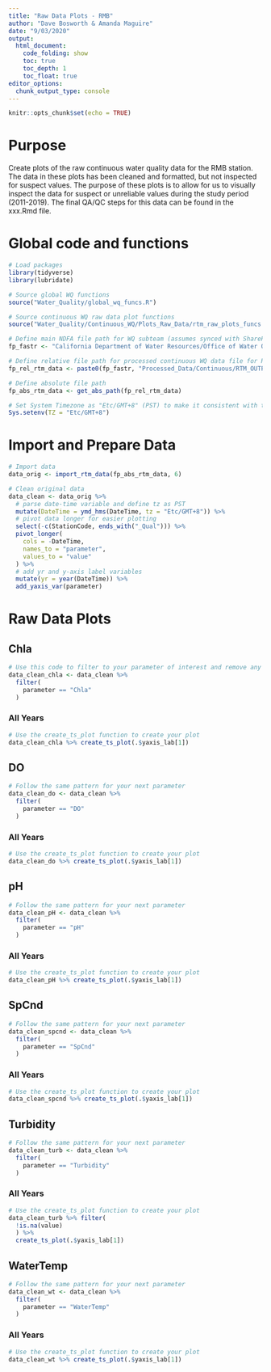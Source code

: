 ```yaml
---
title: "Raw Data Plots - RMB"
author: "Dave Bosworth & Amanda Maguire"
date: "9/03/2020"
output: 
  html_document: 
    code_folding: show
    toc: true
    toc_depth: 1
    toc_float: true
editor_options: 
  chunk_output_type: console
---
```


```r
knitr::opts_chunk$set(echo = TRUE)
```

# Purpose

Create plots of the raw continuous water quality data for the RMB station. The data in these plots has been cleaned and formatted, but not inspected for suspect values. The purpose of these plots is to allow for us to visually inspect the data for suspect or unreliable values during the study period (2011-2019). The final QA/QC steps for this data can be found in the xxx.Rmd file.

# Global code and functions

```r
# Load packages
library(tidyverse)
library(lubridate)
```

```r
# Source global WQ functions
source("Water_Quality/global_wq_funcs.R")

# Source continuous WQ raw data plot functions
source("Water_Quality/Continuous_WQ/Plots_Raw_Data/rtm_raw_plots_funcs.R")
```

```r
# Define main NDFA file path for WQ subteam (assumes synced with SharePoint)
fp_fastr <- "California Department of Water Resources/Office of Water Quality and Estuarine Ecology - North Delta Flow Action/WQ_Subteam/"

# Define relative file path for processed continuous WQ data file for RMB
fp_rel_rtm_data <- paste0(fp_fastr, "Processed_Data/Continuous/RTM_OUTPUT_RMB_formatted.csv")

# Define absolute file path
fp_abs_rtm_data <- get_abs_path(fp_rel_rtm_data)
```

```r
# Set System Timezone as "Etc/GMT+8" (PST) to make it consistent with the data 
Sys.setenv(TZ = "Etc/GMT+8")
```

# Import and Prepare Data

```r
# Import data
data_orig <- import_rtm_data(fp_abs_rtm_data, 6)
```

```r
# Clean original data
data_clean <- data_orig %>% 
  # parse date-time variable and define tz as PST
  mutate(DateTime = ymd_hms(DateTime, tz = "Etc/GMT+8")) %>% 
  # pivot data longer for easier plotting
  select(-c(StationCode, ends_with("_Qual"))) %>% 
  pivot_longer(
    cols = -DateTime,
    names_to = "parameter",
    values_to = "value"
  ) %>% 
  # add yr and y-axis label variables
  mutate(yr = year(DateTime)) %>% 
  add_yaxis_var(parameter)
```

# Raw Data Plots {.tabset .tabset-pills}

## Chla {.tabset .tabset-pills}

```r
# Use this code to filter to your parameter of interest and remove any excess data at the beginning of the period of record
data_clean_chla <- data_clean %>% 
  filter(
    parameter == "Chla"
  )
```

### All Years

```r
# Use the create_ts_plot function to create your plot
data_clean_chla %>% create_ts_plot(.$yaxis_lab[1])
```

## DO {.tabset .tabset-pills}

```r
# Follow the same pattern for your next parameter
data_clean_do <- data_clean %>% 
  filter(
    parameter == "DO"
  )
```

### All Years

```r
# Use the create_ts_plot function to create your plot
data_clean_do %>% create_ts_plot(.$yaxis_lab[1])
```

## pH {.tabset .tabset-pills}

```r
# Follow the same pattern for your next parameter
data_clean_pH <- data_clean %>% 
  filter(
    parameter == "pH"
  )
```

### All Years

```r
# Use the create_ts_plot function to create your plot
data_clean_pH %>% create_ts_plot(.$yaxis_lab[1])
```

## SpCnd {.tabset .tabset-pills}

```r
# Follow the same pattern for your next parameter
data_clean_spcnd <- data_clean %>% 
  filter(
    parameter == "SpCnd"
  )
```

### All Years

```r
# Use the create_ts_plot function to create your plot
data_clean_spcnd %>% create_ts_plot(.$yaxis_lab[1])
```

## Turbidity {.tabset .tabset-pills}

```r
# Follow the same pattern for your next parameter
data_clean_turb <- data_clean %>% 
  filter(
    parameter == "Turbidity"
  )
```

### All Years

```r
# Use the create_ts_plot function to create your plot
data_clean_turb %>% filter(
  !is.na(value)
  ) %>%
  create_ts_plot(.$yaxis_lab[1])
```

## WaterTemp {.tabset .tabset-pills}

```r
# Follow the same pattern for your next parameter
data_clean_wt <- data_clean %>% 
  filter(
    parameter == "WaterTemp"
  )
```

### All Years

```r
# Use the create_ts_plot function to create your plot
data_clean_wt %>% create_ts_plot(.$yaxis_lab[1])
```
